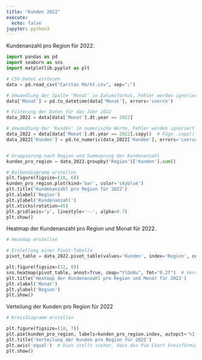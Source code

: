 ```yaml
---
title: "Kunden 2022"
execute:
  echo: false
jupyter: python3
---
```


Kundenanzahl pro Region für 2022.

```python
import pandas as pd
import seaborn as sns
import matplotlib.pyplot as plt

# CSV-Datei einlesen
data = pd.read_csv("Caritas Markt.csv", sep=";")

# Umwandlung der Spalte 'Monat' in Datumsformat, Fehler werden ignoriert
data['Monat'] = pd.to_datetime(data['Monat'], errors='coerce')

# Filterung der Daten für das Jahr 2022
data_2022 = data[data['Monat'].dt.year == 2022]

# Umwandlung der 'Kunden' in numerische Werte, Fehler werden ignoriert
data_2022 = data[data['Monat'].dt.year == 2022].copy()  # Füge .copy() hinzu, um sicherzustellen, dass es sich um eine eigenständige Kopie handelt
data_2022['Kunden'] = pd.to_numeric(data_2022['Kunden'], errors='coerce')


# Gruppierung nach Region und Summierung der Kundenanzahl
kunden_pro_region = data_2022.groupby('Region')['Kunden'].sum()

# Balkendiagramm erstellen
plt.figure(figsize=(10, 6))
kunden_pro_region.plot(kind='bar', color='skyblue')
plt.title('Kundenanzahl pro Region für 2022')
plt.xlabel('Region')
plt.ylabel('Kundenanzahl')
plt.xticks(rotation=45)
plt.grid(axis='y', linestyle='--', alpha=0.7)
plt.show()
```

Heatmap der Kundenanzahl pro Region und Monat für 2022.

```python
# Heatmap erstellen

# Erstellung einer Pivot-Tabelle
pivot_table = data_2022.pivot_table(values='Kunden', index='Region', columns=data_2022['Monat'].dt.month, fill_value=0)

plt.figure(figsize=(12, 8))
sns.heatmap(pivot_table, annot=True, cmap="YlGnBu", fmt="0.2f")  # Verwenden von '0.2f' für zwei Dezimalstellen
plt.title('Heatmap der Kundenanzahl pro Region und Monat für 2022')
plt.xlabel('Monat')
plt.ylabel('Region')
plt.show()
```

Verteilung der Kunden pro Region für 2022
```python
# Kreisdiagramm erstellen

plt.figure(figsize=(10, 7))
plt.pie(kunden_pro_region, labels=kunden_pro_region.index, autopct='%1.1f%%', startangle=140)
plt.title('Verteilung der Kunden pro Region für 2022')
plt.axis('equal')  # Dies stellt sicher, dass das Pie Chart kreisförmig bleibt
plt.show()
```
